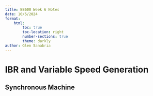 ```yaml
---
title: EE600 Week 6 Notes
date: 10/5/2024
format: 
    html:
        toc: true
        toc-location: right
        number-sections: true
        theme: darkly
author: Glen Sanabria
---
```

# IBR and Variable Speed Generation

## Synchronous Machine
